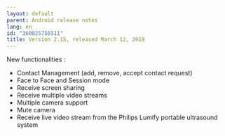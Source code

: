 ```yaml
---
layout: default
parent: Android release notes
lang: en
id: "360025756511"
title: Version 2.15, released March 12, 2019
---
```

New functionalities :

*   Contact Management (add, remove, accept contact request)
*   Face to Face and Session mode
*   Receive screen sharing
*   Receive multiple video streams
*   Multiple camera support
*   Mute camera
*   Receive live video stream from the Philips Lumify portable ultrasound system


